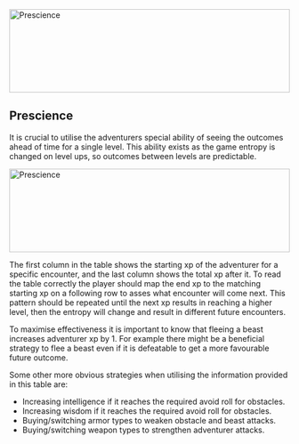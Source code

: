 <div style={{ display: 'flex', justifyContent: 'center' }}>
    <img src="/tutorial/prescience.png" alt="Prescience" width="100%" height="150" />
</div>

## Prescience

It is crucial to utilise the adventurers special ability of seeing the outcomes ahead of time for a single level. This ability exists as the game entropy is changed on level ups, so outcomes between levels are predictable.


<div style={{ display: 'flex', justifyContent: 'center' }}>
    <img src="/tutorial/prescience-table.png" alt="Prescience" width="100%" height="150" />
</div>

The first column in the table shows the starting xp of the adventurer for a specific encounter, and the last column shows the total xp after it. To read the table correctly the player should map the end xp to the matching starting xp on a following row to asses what encounter will come next. This pattern should be repeated until the next xp results in reaching a higher level, then the entropy will change and result in different future encounters.  

To maximise effectiveness it is important to know that fleeing a beast increases adventurer xp by 1. For example there might be a beneficial strategy to flee a beast even if it is defeatable to get a more favourable future outcome.

Some other more obvious strategies when utilising the information provided in this table are:

- Increasing intelligence if it reaches the required avoid roll for obstacles.
- Increasing wisdom if it reaches the required avoid roll for obstacles.
- Buying/switching armor types to weaken obstacle and beast attacks.
- Buying/switching weapon types to strengthen adventurer attacks.
